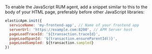 

To enable the JavaScript RUM agent,
add a snippet similar to this to the body of your HTML page,
preferably before other JavaScript libraries:

```js
elasticApm.init({
  serviceName: 'my-frontend-app', // Name of your frontend app
  serverUrl: 'https://example.com:8200', // APM Server host
  pageLoadTraceId: '${transaction.traceId}',
  pageLoadSpanId: '${transaction.ensureParentId()}',
  pageLoadSampled: ${transaction.sampled}
})
```
